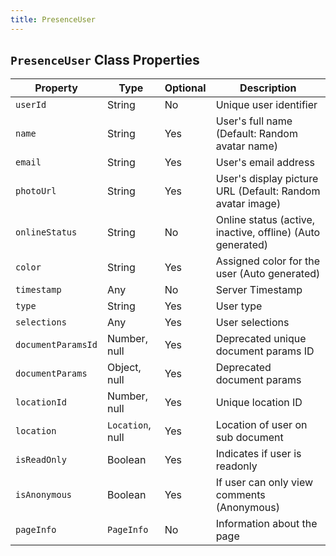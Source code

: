 ```yaml
---
title: PresenceUser
---
```




## `PresenceUser` Class Properties

| Property           | Type           | Optional | Description                                                                       |
|--------------------|----------------|----------|-----------------------------------------------------------------------------------|
| `userId`             | String         | No       | Unique user identifier                                                            |
| `name`               | String         | Yes      | User's full name (Default: Random avatar name)                                    |
| `email`              | String         | Yes      | User's email address                                                              |
| `photoUrl`           | String         | Yes      | User's display picture URL (Default: Random avatar image)                         |
| `onlineStatus`       | String         | No       | Online status (active, inactive, offline) (Auto generated)                        |
| `color`              | String         | Yes      | Assigned color for the user (Auto generated)                                      |
| `timestamp`          | Any            | No       | Server Timestamp                                                                  |
| `type`               | String         | Yes      | User type                                                                         |
| `selections`         | Any            | Yes      | User selections                                                                   |
| `documentParamsId`   | Number, null   | Yes      | Deprecated unique document params ID                                              |
| `documentParams`     | Object, null   | Yes      | Deprecated document params                                                        |
| `locationId`         | Number, null   | Yes      | Unique location ID                                                                |
| `location`           | `Location`, null | Yes      | Location of user on sub document                                                  |
| `isReadOnly`         | Boolean        | Yes      | Indicates if user is readonly                                                     |
| `isAnonymous`        | Boolean        | Yes      | If user can only view comments (Anonymous)                                        |
| `pageInfo`           | `PageInfo`       | No       | Information about the page                                                        |

